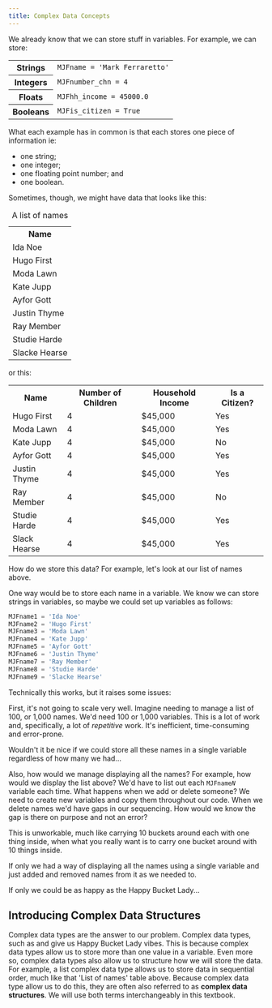 ```yaml
---
title: Complex Data Concepts
---
```


We already know that we can store stuff in variables.  For example, we can store:

<table id="complexDataTable1">
    <tr>
        <th>Strings</th>
        <td><code>MJFname = 'Mark Ferraretto'</code></td>
    </tr>
    <tr>
        <th>Integers</th>
        <td><code>MJFnumber_chn = 4</code></td>
    </tr>
    <tr>
        <th>Floats</th>
        <td><code>MJFhh_income = 45000.0</code></td>
    </tr>
    <tr>
        <th>Booleans</th>
        <td><code>MJFis_citizen = True</code></td>
    </tr>
</table>

What each example has in common is that each stores one piece of information ie:
 
* one string;
* one integer;
* one floating point number; and
* one boolean.

Sometimes, though, we might have data that looks like this:
<table className="complexDataTableExamples cdtCentre">
    <caption>A list of names</caption>
    <tr><th>Name</th></tr>
    <tr><td>Ida Noe</td></tr>
    <tr><td>Hugo First</td></tr>
    <tr><td>Moda Lawn</td></tr>
    <tr><td>Kate Jupp</td></tr>
    <tr><td>Ayfor Gott</td></tr>
    <tr><td>Justin Thyme</td></tr>
    <tr><td>Ray Member</td></tr>
    <tr><td>Studie Harde</td></tr>
    <tr><td>Slacke Hearse</td></tr>
</table>

or this:

<table className="complexDataTableExamples cdtCentre">
    <tr><th>Name</th> <th>Number of Children</th> <th>Household Income</th> <th>Is a Citizen?</th></tr>
    <tr><td>Hugo First</td><td>4</td><td>$45,000</td><td>Yes</td></tr>
    <tr><td>Moda Lawn</td><td>4</td><td>$45,000</td><td>Yes</td></tr>
    <tr><td>Kate Jupp</td><td>4</td><td>$45,000</td><td>No</td></tr>
    <tr><td>Ayfor Gott</td><td>4</td><td>$45,000</td><td>Yes</td></tr>
    <tr><td>Justin Thyme</td><td>4</td><td>$45,000</td><td>Yes</td></tr>
    <tr><td>Ray Member</td><td>4</td><td>$45,000</td><td>No</td></tr>
    <tr><td>Studie Harde</td><td>4</td><td>$45,000</td><td>Yes</td></tr>
    <tr><td>Slack Hearse</td><td>4</td><td>$45,000</td><td>Yes</td></tr>
</table>

How do we store this data?  For example, let's look at our list of names above.

One way would be to store each name in a variable.  We know we can store strings in variables,
so maybe we could set up variables as follows:
```python 
MJFname1 = 'Ida Noe'
MJFname2 = 'Hugo First'
MJFname3 = 'Moda Lawn'
MJFname4 = 'Kate Jupp'
MJFname5 = 'Ayfor Gott'
MJFname6 = 'Justin Thyme'
MJFname7 = 'Ray Member'
MJFname8 = 'Studie Harde'
MJFname9 = 'Slacke Hearse'
```
Technically this works, but it raises some issues:

<DisplayImage imageURL='/textbook/img/textbook/chapter_05/womanwithbuckets.png'
    align='left' size='20%' />

First, it's not going to scale very well.  Imagine needing to manage a list of 100, or 1,000 names.
We'd need 100 or 1,000 variables.  This is a lot of work and, specifically, a lot
of *repetitive* work. It's inefficient, time-consuming and error-prone.

 Wouldn't it be nice if we could store all these names in 
a single variable regardless of how many we had...

Also, how would we manage displaying all the names?  For example, how would we display the list
above?  We'd have to list out each <code>MJFname<i>N</i></code>
variable each time.  What happens when we add or 
delete someone?  We need to create new variables and copy them throughout our code.  When we
delete names we'd have gaps in our sequencing.  How would we know the gap is there on purpose
and not an error? 

<DisplayImage imageURL='/textbook/img/textbook/chapter_05/happywomanwithbucket.png'
    align='right' size='15%' />
This is unworkable, much like carrying 10 buckets around each with one thing inside, when what
you really want is to carry one bucket around with 10 things inside.

If only we had a way of displaying all the names using a single variable and
just added and removed names from it as we needed to.

If only we could be as happy as the Happy Bucket Lady...

## Introducing Complex Data Structures
Complex data types are the answer to our problem.  Complex
data types, such as <DisplayGlossaryItem item='list' plural /> and
<DisplayGlossaryItem item='dictionary' plural /> give us  Happy Bucket Lady
vibes.  This is because complex data types allow us to store more than one value in 
a variable.  Even more so, complex data types also allow us to structure how we will store
the data.  For example, a list complex data type allows us to store data in sequential order,
much like that 'List of names' table above.  Because complex data type allow us to do this,
they are often also referred to as **complex data structures**.  We will use both terms 
interchangeably in this textbook.
